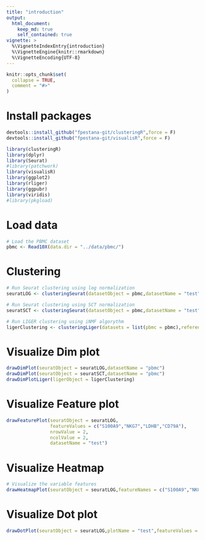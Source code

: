 ```yaml
---
title: "introduction"
output: 
  html_document:
    keep_md: true
    self_contained: true
vignette: >
  %\VignetteIndexEntry{introduction}
  %\VignetteEngine{knitr::rmarkdown}
  %\VignetteEncoding{UTF-8}
---
```


```r
knitr::opts_chunk$set(
  collapse = TRUE,
  comment = "#>"
)
```

# Install packages
```r
devtools::install_github("fpestana-git/clusteringR",force = F)
devtools::install_github("fpestana-git/visualisR",force = F)
```

```r
library(clusteringR)
library(dplyr)
library(Seurat)
#library(patchwork)
library(visualisR)
library(ggplot2)
library(rliger)
library(ggpubr)
library(viridis)
#library(pkgload)
```

# Load data
```r
# Load the PBMC dataset
pbmc <- Read10X(data.dir = "../data/pbmc/")
```

# Clustering
```r
# Run Seurat clustering using log normalization
seuratLOG <- clusteringSeurat(datasetObject = pbmc,datasetName = "test",metadataAvailable = F,mapTypeValue = "umap",normalizationMethod = "LOG")

# Run Seurat clustering using SCT normalization
seuratSCT <- clusteringSeurat(datasetObject = pbmc,datasetName = "test",metadataAvailable = F,mapTypeValue = "umap",normalizationMethod = "SCT")

# Run LIGER clustering using iNMF algorythm
ligerClustering <- clusteringLiger(datasets = list(pbmc = pbmc),referenceDatasetName = "pbmc", useiNMF = T)
```

# Visualize Dim plot
```r
drawDimPlot(seuratObject = seuratLOG,datasetName = "pbmc")
drawDimPlot(seuratObject = seuratSCT,datasetName = "pbmc")
drawDimPlotLiger(ligerObject = ligerClustering)

```

# Visualize Feature plot
```r
drawFeaturePlot(seuratObject = seuratLOG,
                featureValues = c("S100A9","NKG7","LDHB","CD79A"),
                nrowValue = 2,
                ncolValue = 2,
                datasetName = "test")
```

# Visualize Heatmap
```r
# Visualize the variable features
drawHeatmapPlot(seuratObject = seuratLOG,featureNames = c("S100A9","NKG7","LDHB","CD79A"),assaytype = "RNA",plotName = "test",groupValue = "seurat_clusters",drawLinesValue = T)
```

# Visualize Dot plot
```r
drawDotPlot(seuratObject = seuratLOG,plotName = "test",featureValues = c("S100A9","NKG7","LDHB","CD79A"))
```

